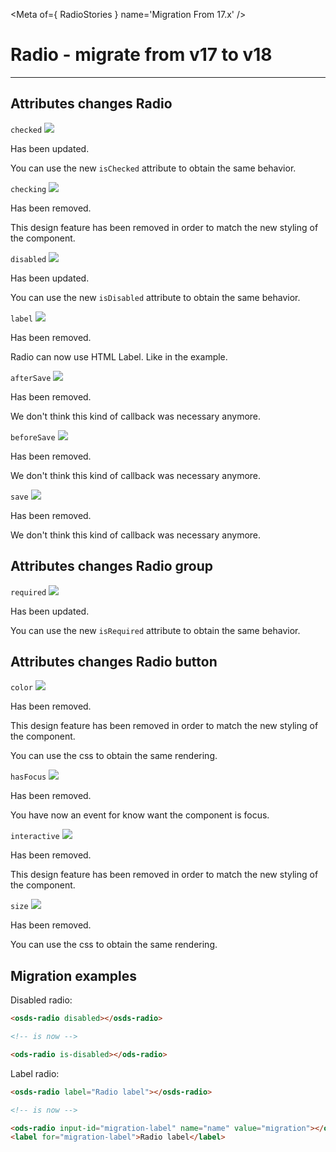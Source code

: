 
<Meta of={ RadioStories } name='Migration From 17.x' />

# Radio - migrate from v17 to v18
----

## Attributes changes Radio

`checked` <img src="https://img.shields.io/badge/updated-00FFFF" />

Has been updated.

You can use the new `isChecked` attribute to obtain the same behavior.

`checking` <img src="https://img.shields.io/badge/removed-FF0000" />

Has been removed.

This design feature has been removed in order to match the new styling of the component.

`disabled` <img src="https://img.shields.io/badge/updated-00FFFF" />

Has been updated.

You can use the new `isDisabled` attribute to obtain the same behavior.

`label` <img src="https://img.shields.io/badge/removed-FF0000" />

Has been removed.

Radio can now use HTML Label. Like in the example.

`afterSave` <img src="https://img.shields.io/badge/removed-FF0000" />

Has been removed.

We don't think this kind of callback was necessary anymore.

`beforeSave` <img src="https://img.shields.io/badge/removed-FF0000" />

Has been removed.

We don't think this kind of callback was necessary anymore.

`save` <img src="https://img.shields.io/badge/removed-FF0000" />

Has been removed.

We don't think this kind of callback was necessary anymore.

## Attributes changes Radio group

`required` <img src="https://img.shields.io/badge/updated-00FFFF" />

Has been updated.

You can use the new `isRequired` attribute to obtain the same behavior.

## Attributes changes Radio button

`color` <img src="https://img.shields.io/badge/removed-FF0000" />

Has been removed.

This design feature has been removed in order to match the new styling of the component.

You can use the css to obtain the same rendering.

`hasFocus` <img src="https://img.shields.io/badge/removed-FF0000" />

Has been removed.

You have now an event for know want the component is focus.

`interactive` <img src="https://img.shields.io/badge/removed-FF0000" />

Has been removed.

This design feature has been removed in order to match the new styling of the component.

`size` <img src="https://img.shields.io/badge/removed-FF0000" />

Has been removed.

You can use the css to obtain the same rendering.

## Migration examples

Disabled radio:
```html
<osds-radio disabled></osds-radio>

<!-- is now -->

<ods-radio is-disabled></ods-radio>
```

Label radio:
```html
<osds-radio label="Radio label"></osds-radio>

<!-- is now -->

<ods-radio input-id="migration-label" name="name" value="migration"></ods-radio>
<label for="migration-label">Radio label</label>
```
